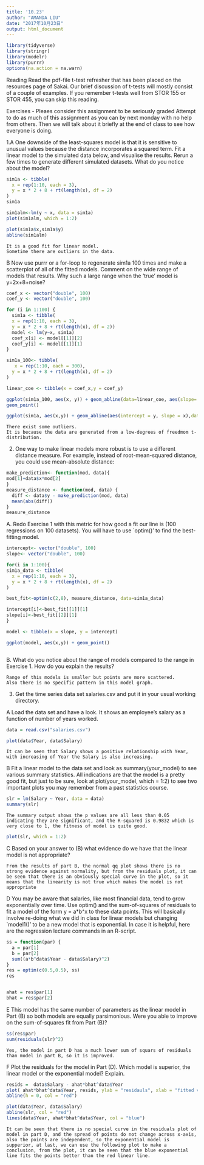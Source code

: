 ```yaml
---
title: '10.23'
author: "AMANDA LIU"
date: "2017年10月23日"
output: html_document
---
```


```r
library(tidyverse)
library(stringr)
library(modelr)
library(purrr)
options(na.action = na.warn)
```

Reading
Read the pdf-file t-test refresher that has been placed on the resources page of Sakai. Our brief discussion of t-tests will mostly consist of a couple of examples. If you remember t-tests well from STOR 155 or STOR 455, you can skip this reading.

Exercises - Pleaes consider this assignment to be seriously graded
Attempt to do as much of this assignment as you can by next monday with no help from others. Then we will talk about it briefly at the end of class to see how everyone is doing.

1.A 
One downside of the least-squares model is that it is sensitive to unusual values because the distance incorporates a squared term. Fit a linear model to the simulated data below, and visualise the results. Rerun a few times to generate different simulated datasets. What do you notice about the model?
```r
sim1a <- tibble(
  x = rep(1:10, each = 3),
  y = x * 2 + 8 + rt(length(x), df = 2)
)
sim1a

sim1alm<-lm(y ~ x, data = sim1a)
plot(sim1alm, which = 1:2)

plot(sim1a$x,sim1a$y) 
abline(sim1alm)
```

```
It is a good fit for linear model.
Sometime there are outliers in the data.
```

B
Now use purrr or a for-loop to regenerate sim1a 100 times and make a scatterplot of all of the fitted models. Comment on the wide range of models that results. Why such a large range when the ‘true’ model is y=2x+8+noise?
```r
coef_x <- vector("double", 100)
coef_y <- vector("double", 100)

for (i in 1:100) {
  sim1a <- tibble(
  x = rep(1:10, each = 3),
  y = x * 2 + 8 + rt(length(x), df = 2))
  model <- lm(y~x, sim1a)
  coef_x[i] <- model[[1]][2]
  coef_y[i] <- model[[1]][1]
}

sim1a_100<- tibble(
   x = rep(1:10, each = 300),
  y = x * 2 + 8 + rt(length(x), df = 2)
)

linear_coe <- tibble(x = coef_x,y = coef_y)

ggplot(sim1a_100, aes(x, y)) + geom_abline(data=linear_coe, aes(slope= x, intercept=y), alpha=0.05) +
geom_point()

ggplot(sim1a, aes(x,y)) + geom_abline(aes(intercept = y, slope = x),data = linear_coe, alpha = 0.04) +geom_point()
```

```
There exist some outliers. 
It is because the data are generated from a low-degrees of freedmom t-distribution.

```

2. One way to make linear models more robust is to use a different distance measure. For example, instead of root-mean-squared distance, you could use mean-absolute distance:

```r
make_prediction<- function(mod, data){
mod[1]+data$x*mod[2]
}
measure_distance <- function(mod, data) {
  diff <- data$y - make_prediction(mod, data)
  mean(abs(diff))
}
measure_distance
```


A. Redo Exercise 1 with this metric for how good a fit our line is (100 regressions on 100 datasets). You will have to use `optim()’ to find the best-fitting model.
```r
intercept<- vector("double", 100)
slope<- vector("double", 100)

for(i in 1:100){
sim1a_data <- tibble(
  x = rep(1:10, each = 3),
  y = x * 2 + 8 + rt(length(x), df = 2)
)

best_fit<-optim(c(2,8), measure_distance, data=sim1a_data)

intercept[i]<-best_fit[[1]][1]
slope[i]<-best_fit[[2]][1]
}

model <- tibble(x = slope, y = intercept)

ggplot(model, aes(x,y)) + geom_point()



```


B. What do you notice about the range of models compared to the range in Exercise 1. How do you explain the results?
```
Range of this models is smaller but points are more scattered.
Also there is no specific pattern in this model graph.
```
3. Get the time series data set salaries.csv and put it in your usual working directory.

A
Load the data set and have a look. It shows an employee’s salary as a function of number of years worked.
```r
data = read.csv("salaries.csv")

plot(data$Year, data$Salary)
```
```
It can be seen that Salary shows a positive relationship with Year, with increasing of Year the Salary is also increasing.
```

B
Fit a linear model to the data set and look as summary(your_model) to see various summary statistics. All indications are that the model is a pretty good fit, but just to be sure, look at plot(your_model, which = 1:2) to see two important plots you may remember from a past statistics course.
```r
slr = lm(Salary ~ Year, data = data)
summary(slr)
```
```
The summary output shows the p values are all less than 0.05 indicating they are significant, and the R-squared is 0.9832 which is very close to 1, the fitness of model is quite good.
```
```r
plot(slr, which = 1:2)

```


C
Based on your answer to (B) what evidence do we have that the linear model is not appropriate?
```
From the results of part B, the normal qq plot shows there is no strong evidence against normality, but from the residuals plot, it can be seen that there is an obviously special curve in the plot, so it means that the linearity is not true which makes the model is not appropriate
```

D
You may be aware that salaries, like most financial data, tend to grow exponentially over time. Use optim() and the sum-of-squares of residuals to fit a model of the form y = a*b^x to these data points. This will basically involve re-doing what we did in class for linear models but changing `model1()’ to be a new model that is exponential. In case it is helpful, here are the regression lecture commands in an R-script.
```r
ss = function(par) {
  a = par[1]
  b = par[2]
  sum((a*b^data$Year - data$Salary)^2)
}
res = optim(c(0.5,0.5), ss)
res


ahat = res$par[1]
bhat = res$par[2]

```


E
This model has the same number of parameters as the linear model in Part (B) so both models are equally parsimonious. Were you able to improve on the sum-of-squares fit from Part (B)?
```r
ss(res$par)
sum(residuals(slr)^2)

```
```
Yes, the model in part D has a much lower sum of squars of residuals than model in part B, so it is improved.
```

F
Plot the residuals for the model in Part (D). Which model is superior, the linear model or the exponential model? Explain.
```r
resids =  data$Salary - ahat*bhat^data$Year
plot( ahat*bhat^data$Year, resids, ylab = "residauls", xlab = "fitted values")
abline(h = 0, col = "red")

```
```r
plot(data$Year, data$Salary)
abline(slr, col = "red")
lines(data$Year, ahat*bhat^data$Year, col = "blue")

```
```
It can be seen that there is no special curve in the residuals plot of model in part D, and the spread of points do not change across x-axis, also the points are independent, so the exponential model is supperior, at last, we can use the following plot to make a conclusion, from the plot, it can be seen that the blue exponential line fits the points better than the red linear line.
```
